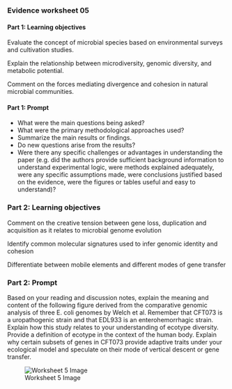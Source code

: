 ### Evidence worksheet 05

#### Part 1: Learning objectives
Evaluate the concept of microbial species based on environmental surveys and cultivation studies. 

Explain the relationship between microdiversity, genomic diversity, and metabolic potential.

Comment on the forces mediating divergence and cohesion in natural microbial communities. 

#### Part 1: Prompt
* What were the main questions being asked?  
* What were the primary methodological approaches used? 
* Summarize the main results or findings. 
* Do new questions arise from the results?
* Were there any specific challenges or advantages in understanding the paper (e.g. did the authors provide sufficient background information to understand experimental logic, were methods explained adequately, were any specific assumptions made, were conclusions justified based on the evidence, were the figures or tables useful and easy to understand)?

### Part 2: Learning objectives 
Comment on the creative tension between gene loss, duplication and acquisition as it relates to microbial genome evolution

Identify common molecular signatures used to infer genomic identity and cohesion

Differentiate between mobile elements and different modes of gene transfer

### Part 2: Prompt
Based on your reading and discussion notes, explain the meaning and content of the following figure derived from the comparative genomic analysis of three E. coli genomes by Welch et al. Remember that CFT073 is a uropathogenic strain and that EDL933 is an enterohemorrhagic strain. Explain how this study relates to your understanding of ecotype diversity. Provide a definition of ecotype in the context of the human body. Explain why certain subsets of genes in CFT073 provide adaptive traits under your ecological model and speculate on their mode of vertical descent or gene transfer.

![Worksheet 5 Image](image.png)